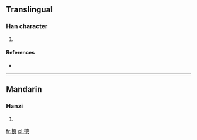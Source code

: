 ==Translingual==

===Han character===
{{Han char|rn=75|rad=木|as=11|sn=15|four=4493<sub>4</sub>|canj=木大大大 (DKKK)}}

# {{defn|Han|sort=木11}}

====References====
* {{Han ref|kx=0549.130|dkj=15412|dj=0937.110|hdz=21278.050|uh=6A09|ud=27145|bh=E5E6|bd=58854}}

----

==Mandarin==

===Hanzi===
{{cmn-hanzi|pin=[[shuǎng]] ([[shuang3]])|wg=shuang<sup>3</sup>}}

# {{defn|Mandarin|sort=木11}}

[[fr:樉]]
[[pl:樉]]
